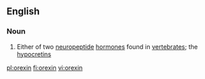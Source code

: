 ==English==

===Noun===
{{wikipedia}}
{{en-noun}}

# {{context|biochemistry}} Either of two [[neuropeptide]] [[hormone]]s found in [[vertebrate]]s; the [[hypocretin]]s

[[pl:orexin]]
[[fi:orexin]]
[[vi:orexin]]